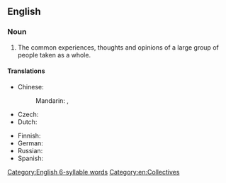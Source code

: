 ==English==
{{wikipedia}}

===Noun===
{{en-noun}}

# {{lb|en|psychology}} The common experiences, thoughts and opinions of a large group of people taken as a whole.

====Translations====
{{trans-top|experience of human species}}
* Chinese:
*: Mandarin: {{t|cmn|集體潛意識|sc=Hani}}, {{t|cmn|集体潜意识|sc=Hani}}
* Czech: {{t|cs|kolektivní nevědomí|n}}
* Dutch: {{t|nl|collectief onbewuste|n}}
{{trans-mid}}
* Finnish: {{t|fi|kollektiivinen alitajunta}}
* German: {{t|de|kollektives Unbewusstes|n}}
* Russian: {{t|ru|коллекти́вное бессозна́тельное|n}}
* Spanish: {{t+|es|inconsciente colectivo|m}}
{{trans-bottom}}

[[Category:English 6-syllable words]]
[[Category:en:Collectives]]